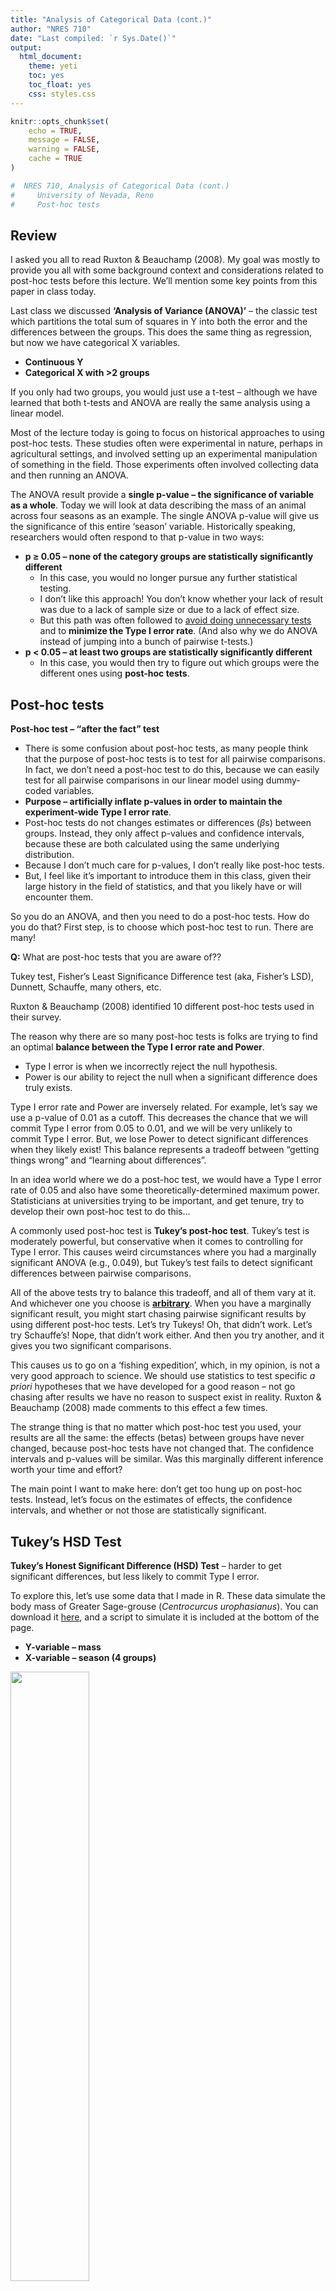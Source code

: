 ```yaml
---
title: "Analysis of Categorical Data (cont.)"
author: "NRES 710"
date: "Last compiled: `r Sys.Date()`"
output: 
  html_document: 
    theme: yeti
    toc: yes
    toc_float: yes
    css: styles.css
---
```


```r

knitr::opts_chunk$set(
	echo = TRUE,
	message = FALSE,
	warning = FALSE,
	cache = TRUE
)
```

```r

#  NRES 710, Analysis of Categorical Data (cont.)
#     University of Nevada, Reno
#     Post-hoc tests

```

## Review

I asked you all to read Ruxton & Beauchamp (2008). My goal was mostly to provide you all with some background context and considerations related to post-hoc tests before this lecture. We'll mention some key points from this paper in class today.

Last class we discussed **'Analysis of Variance (ANOVA)'** -- the classic test which partitions the total sum of squares in Y into both the error and the differences between the groups. This does the same thing as regression, but now we have categorical X variables.

- **Continuous Y**
- **Categorical X with >2 groups**

If you only had two groups, you would just use a t-test -- although we have learned that both t-tests and ANOVA are really the same analysis using a linear model.

Most of the lecture today is going to focus on historical approaches to using post-hoc tests. These studies often were experimental in nature, perhaps in agricultural settings, and involved setting up an experimental manipulation of something in the field. Those experiments often involved collecting data and then running an ANOVA.

The ANOVA result provide a **single p-value -- the significance of variable as a whole**. Today we will look at data describing the mass of an animal across four seasons as an example. The single ANOVA p-value will give us the significance of this entire 'season' variable. Historically speaking, researchers would often respond to that p-value in two ways:

- **p ≥ 0.05 -- none of the category groups are statistically significantly different**
  - In this case, you would no longer pursue any further statistical testing.
  - I don't like this approach! You don't know whether your lack of result was due to a lack of sample size or due to a lack of effect size.
  - But this path was often followed to <u>avoid doing unnecessary tests</u> and to **minimize the Type I error rate**. (And also why we do ANOVA instead of jumping into a bunch of pairwise t-tests.)
- **p < 0.05 -- at least two groups are statistically significantly different**
  - In this case, you would then try to figure out which groups were the different ones using **post-hoc tests**.
  
## Post-hoc tests
  
**Post-hoc test -- "after the fact" test**

- There is some confusion about post-hoc tests, as many people think that the purpose of post-hoc tests is to test for all pairwise comparisons. In fact, we don't need a post-hoc test to do this, because we can easily test for all pairwise comparisons in our linear model using dummy-coded variables.
- **Purpose -- artificially inflate p-values in order to maintain the experiment-wide Type I error rate**.
- Post-hoc tests do not changes estimates or differences ($\beta$s) between groups. Instead, they only affect p-values and confidence intervals, because these are both calculated using the same underlying distribution.
- Because I don't much care for p-values, I don't really like post-hoc tests.
- But, I feel like it's important to introduce them in this class, given their large history in the field of statistics, and that you likely have or will encounter them.

So you do an ANOVA, and then you need to do a post-hoc tests. How do you do that? First step, is to choose which post-hoc test to run. There are many!

**Q:** What are post-hoc tests that you are aware of??

Tukey test, Fisher's Least Significance Difference test (aka, Fisher's LSD), Dunnett, Schauffe, many others, etc.

Ruxton & Beauchamp (2008) identified 10 different post-hoc tests used in their survey.

The reason why there are so many post-hoc tests is folks are trying to find an optimal **balance between the Type I error rate and Power**.

- Type I error is when we incorrectly reject the null hypothesis.
- Power is our ability to reject the null when a significant difference does truly exists.

Type I error rate and Power are inversely related. For example, let's say we use a p-value of 0.01 as a cutoff. This decreases the chance that we will commit Type I error from 0.05 to 0.01, and we will be very unlikely to commit Type I error. But, we lose Power to detect significant differences when they likely exist! This balance represents a tradeoff between "getting things wrong" and "learning about differences".

In an idea world where we do a post-hoc test, we would have a Type I error rate of 0.05 and also have some theoretically-determined maximum power. Statisticians at universities trying to be important, and get tenure, try to develop their own post-hoc test to do this...

A commonly used post-hoc test is **Tukey's post-hoc test**. Tukey's test is moderately powerful, but conservative when it comes to controlling for Type I error. This causes weird circumstances where you had a marginally significant ANOVA (e.g., 0.049), but Tukey's test fails to detect significant differences between pairwise comparisons.

All of the above tests try to balance this tradeoff, and all of them vary at it. And whichever one you choose is <u>**arbitrary**</u>. When you have a marginally significant result, you might start chasing pairwise significant results by using different post-hoc tests. Let's try Tukeys! Oh, that didn't work. Let's try Schauffe's! Nope, that didn't work either. And then you try another, and it gives you two significant comparisons.

This causes us to go on a 'fishing expedition', which, in my opinion, is not a very good approach to science. We should use statistics to test specific *a priori* hypotheses that we have developed for a good reason -- not go chasing after results we have no reason to suspect exist in reality. Ruxton & Beauchamp (2008) made comments to this effect a few times.

The strange thing is that no matter which post-hoc test you used, your results are all the same: the effects (betas) between groups have never changed, because post-hoc tests have not changed that. The confidence intervals and p-values will be similar. Was this marginally different inference worth your time and effort?

The main point I want to make here: don't get too hung up on post-hoc tests. Instead, let's focus on the estimates of effects, the confidence intervals, and whether or not those are statistically significant.

## Tukey's HSD Test

**Tukey's Honest Significant Difference (HSD) Test** -- harder to get significant differences, but less likely to commit Type I error.

To explore this, let's use some data that I made in R. These data simulate the body mass of Greater Sage-grouse (*Centrocurcus urophasianus*). You can download it [here](lecture_9_seasons.csv), and a script to simulate it is included at the bottom of the page.

- **Y-variable -- mass**
- **X-variable -- season (4 groups)**

![](../pictures/pic_grouse.png){width=50%}

Picture: Bert Filemyr

Let's take a look at it now.

```r
# Load and examine the data
datum <- read.csv("lecture_9_seasons.csv")
head(datum)

```

The data have the mass of animals measured in four different season: spring, summer, fall, and winter. We have a categorical X-variable "Season", and also dummy-coded variables for each of the individual seasons.

### The number of comparisons

Our goal is to estimate if mass of the animal is different between the seasons. How many comparisons might we need to make?

Here's a trick to do it!

Fall    
Spring    
Summer    
Winter    

1) Draw a line connecting all the neighbors.
2) Draw a line connecting all the two-neighbors away.
3) Draw a line connecting all the three-neighbors away.
4) Etc.
5) Then add up all the lines!

In this case, we might have to do **6 pairwise comparisons**.

### Linear model

Let's write out our linear model:

**$Mass = \beta_0 + \beta_1 Spring + \beta_2 Summer + \beta_3 Winter + \epsilon \sim N(0, \sigma)$**

**Review each of the betas**

- $\beta_0$ -- average mass in the fall
- $\beta_1$ -- difference in mass between spring and fall
- $\beta_2$ -- difference in mass between summer and fall
- $\beta_3$ -- difference in mass between winter and fall
- If we want to know other differences, we have to change the references and re-run.

What are the 'true' values?

- **$\beta_0$ = 4.6**
- **$\beta_1$ = $\beta_2$ = -0.6**
- **$\beta_3$ = -0.05**

### Analysis in R

Let's analyze these data in R:

```r
# Plot the data
datum$Season <- factor(datum$Season)
plot(Mass ~ Season, data = datum)

# Fit a linear model
results <- lm(Mass ~ Season, data = datum)
summary(results)

```

Because we only have one variable ('Season'), the p-value in the bottom right is the same as the p-value we would get running an ANOVA. This gives us the significance of the season variable as a whole: it tells us that at least two groups within this variale are different from each other.

When we examining the significance of effects within the model, we can see that mass in the Spring is different from Fall and that mass in the Summer is different from Fall.

**Trick question:** Is Winter different from Fall?

Yes, it is! We know that Winter is different from Fall, because we made the data and we simulated it to have an effect of -0.05. However, we are not able to detect that effect with this statistical analysis. <u>Just because it was not statistically significant does not mean there is no biological significance</u>.

**Q:** If we wanted to be sure to detect this, what would we have to do? **Increase our sample size.**

But otherwise: the betas are all pretty close to Truth

**Q:** How would we test for the difference between Spring and Summer?

Change the reference.

```r
# Fit a linear model
results2 <- lm(Mass ~ relevel(Season, ref="Summer"), data = datum)
summary(results2)

```

Now we can see other differences: summer and spring, summer and winter.

We just have to re-run this one more time to get the final comparison that we need: winter and spring.

### Tukey's HSD

Let's start by examining the help file for 'TukeyHSD()'.

```r
# Help file
help(TukeyHSD)

# Tukey requires an ANOVA output
results3 <- aov(Mass ~ Season, data = datum) # or
results3 <- aov(results)
summary(results3)

# This analysis is so simple that it doesn't even have a summary file. Run it directly.
TukeyHSD(results3)

```

Let's compare that to our original 'lm()' results:
```r
# Compare original lm() to TukeyHSD() results
summary(results)

```

- The difference between spring and fall is: -0.57
- The difference between summer and fall is: -0.59
- Point being: Tukey's HSD does not change the betas!

The 'diff' is the difference between the groups. The first columns tells us those exact differences: e.g., "Spring - Fall".

We can use the 'lwr' and 'upr' to calculate 95% CI, as we have done before.

Let's look at the p-values.

- Winter-to-Fall was 0.358, but Tukey's says it is 0.79.
- Etc.

Tukey's causes **p-values get larger**.

Let's look at confidence intervals:

```r
TukeyHSD(results3)
confint(results)

```

Compare Spring-Fall from both outputs.

```r
# Spring to Fall
(-0.63274618 - -0.5149456)/2 # Linear model
(-0.65152888 - -0.49616295)/2 #Tukey HSD

```

Tukey causes **confidence intervals to become wider**.

**Takehome:** Both the p-values and confidence intervals have become artificially inflated.

### Cautionary tale

Sometimes people take a categorical variable and they turn it into a continuous variable. This can be dangerous! Take a look:

```r
# Look at the second to last column
head(datum)

```

They then run a model with that as the predictor variable.

```r
# Run a 'lm()' with that
results4 <- lm(Mass ~ SeasonN, data = datum)
summary(results4)

```

Season is significant! They write that in their paper and send it in for publication and they are done. 

But they made a lot of errors here. 

- First, they focused too much on p-values.
- If they would have been thinking about effects between groups (betas), they might have realized the issue.

**Q:** What did R do?

It ran a regression with X as a continuous variable in addition to the continuous Y. This assumes there is a linear relationship between 1, 2, 3, 4 and mass. That might be valid... but it isn't!

```r
# Scatterplot
plot(Mass ~ SeasonN, data = datum)

```

**Q:** How do we know it ran it as a regression?

For one, it only gave us a single beta. (Iit only used 1 degree of freedom, but should have been 3).

A post-hoc test... won't work:

```r
# Scatterplot
#TukeyHSD(aov(results4)) # doesn't work!
# Error in `TukeyHSD.aov()`:
# ! no factors in the fitted model



```

R is trying to tell us that it wants 'Season' to be a 'factor'.

**factor -- a categorical X-variable**

**covariate -- an X-variable in a statistical model**

Two terms we should be aware of.

## Summary

We need to know that there are these things called 'post-hoc tests'.

They try to maintain the 'experiment-wide error rate' (0.05 Type 1 error rate), and are still used a lot, particularly in classic agricultural or fisheries journals if you have done a manipulative experiment.

As you build more complicated models that have more complicated models (with both categorical and continuous variables), post-hoc tests won't work.

Bonferonni corrections (basic math) can be used if absolutely necessary.

<br>

## Truth

Here is code to simulate the data we analyzed in this lecture.

```r
####################### 'Truth' ######################## 
### Lecture 9: code to simulate data for post-hoc tests 

# Set the seed for reproducibility
set.seed(123)

# Simulate X-variable
n <- 20
Season <- factor(gl(4, n, labels = c("Fall", "Spring", "Summer", "Winter")))

# Season as a numeric
SeasonN <- as.numeric(factor(Season, levels = c("Fall", "Winter", "Spring", "Summer")))

# Simulate error
Error <- rnorm(length(Season), mean = 0, sd = 0.1)

# Create dummy-coded variables
Dummy <- model.matrix(~ Season - 1)
colnames(Dummy) <- c("Fall", "Spring", "Summer", "Winter")

# Create the dataframe
datum <- data.frame(Season = Season, Error = Error, Dummy, SeasonN)

# Calculate Y-variable
y <- 4.6 - (0.6 * datum$Spring) - (0.6 * datum$Summer) - (0.05 * datum$Winter) + Error

# Create dataframe
datum <- cbind(datum, Mass = y)

# Save the CSV file
write.csv(datum, "lecture_9_seasons.csv", row.names = FALSE)

```

[--go to next lecture--](lecture_10.html)
